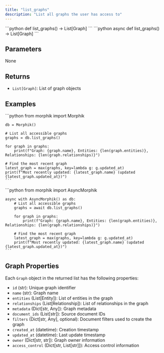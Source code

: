 ```yaml
---
title: "list_graphs"
description: "List all graphs the user has access to"
---
```


<Tabs>
  <Tab title="Sync">
    ```python
    def list_graphs() -> List[Graph]
    ```
  </Tab>
  <Tab title="Async">
    ```python
    async def list_graphs() -> List[Graph]
    ```
  </Tab>
</Tabs>

## Parameters

None

## Returns

- `List[Graph]`: List of graph objects

## Examples

<Tabs>
  <Tab title="Sync">
    ```python
    from morphik import Morphik
    
    db = Morphik()
    
    # List all accessible graphs
    graphs = db.list_graphs()
    
    for graph in graphs:
        print(f"Graph: {graph.name}, Entities: {len(graph.entities)}, Relationships: {len(graph.relationships)}")
        
    # Find the most recent graph
    latest_graph = max(graphs, key=lambda g: g.updated_at)
    print(f"Most recently updated: {latest_graph.name} (updated {latest_graph.updated_at})")
    ```
  </Tab>
  <Tab title="Async">
    ```python
    from morphik import AsyncMorphik
    
    async with AsyncMorphik() as db:
        # List all accessible graphs
        graphs = await db.list_graphs()
        
        for graph in graphs:
            print(f"Graph: {graph.name}, Entities: {len(graph.entities)}, Relationships: {len(graph.relationships)}")
        
        # Find the most recent graph
        latest_graph = max(graphs, key=lambda g: g.updated_at)
        print(f"Most recently updated: {latest_graph.name} (updated {latest_graph.updated_at})")
    ```
  </Tab>
</Tabs>

## Graph Properties

Each `Graph` object in the returned list has the following properties:

- `id` (str): Unique graph identifier
- `name` (str): Graph name
- `entities` (List[Entity]): List of entities in the graph
- `relationships` (List[Relationship]): List of relationships in the graph
- `metadata` (Dict[str, Any]): Graph metadata
- `document_ids` (List[str]): Source document IDs
- `filters` (Dict[str, Any], optional): Document filters used to create the graph
- `created_at` (datetime): Creation timestamp
- `updated_at` (datetime):  Last update timestamp
- `owner` (Dict[str, str]): Graph owner information
- `access_control` (Dict[str, List[str]]): Access control information